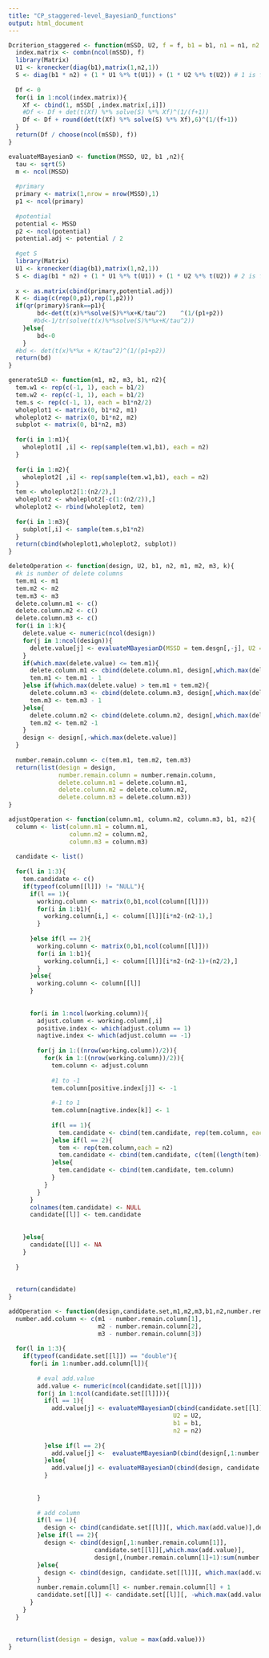 ```yaml
---
title: "CP_staggered-level_BayesianD_functions"
output: html_document
---
```

```r
Dcriterion_staggered <- function(mSSD, U2, f = f, b1 = b1, n1 = n1, n2 = n2){
  index.matrix <- combn(ncol(mSSD), f)
  library(Matrix)   
  U1 <- kronecker(diag(b1),matrix(1,n2,1))
  S <- diag(b1 * n2) + (1 * U1 %*% t(U1)) + (1 * U2 %*% t(U2)) # 1 is from paper
  
  Df <- 0
  for(i in 1:ncol(index.matrix)){
    Xf <- cbind(1, mSSD[ ,index.matrix[,i]])
    #Df <- Df + det(t(Xf) %*% solve(S) %*% Xf)^(1/(f+1))
    Df <- Df + round(det(t(Xf) %*% solve(S) %*% Xf),6)^(1/(f+1))
  }
  return(Df / choose(ncol(mSSD), f))
}
```

```r
evaluateMBayesianD <- function(MSSD, U2, b1 ,n2){
  tau <- sqrt(5)
  m <- ncol(MSSD)
  
  #primary
  primary <- matrix(1,nrow = nrow(MSSD),1)
  p1 <- ncol(primary)
  
  #potential
  potential <- MSSD
  p2 <- ncol(potential)
  potential.adj <- potential / 2   
  
  #get S 
  library(Matrix)   
  U1 <- kronecker(diag(b1),matrix(1,n2,1))
  S <- diag(b1 * n2) + (1 * U1 %*% t(U1)) + (1 * U2 %*% t(U2)) # 2 is from paper
  
  x <- as.matrix(cbind(primary,potential.adj))  
  K <- diag(c(rep(0,p1),rep(1,p2)))
  if(qr(primary)$rank==p1){
        bd<-det(t(x)%*%solve(S)%*%x+K/tau^2)	^(1/(p1+p2))
       #bd<-1/tr(solve(t(x)%*%solve(S)%*%x+K/tau^2))		        
	}else{
		bd<-0
	}	
  #bd <- det(t(x)%*%x + K/tau^2)^(1/(p1+p2))
  return(bd)
}
```

```r
generateSLD <- function(m1, m2, m3, b1, n2){
  tem.w1 <- rep(c(-1, 1), each = b1/2)
  tem.w2 <- rep(c(-1, 1), each = b1/2)
  tem.s <- rep(c(-1, 1), each = b1*n2/2)
  wholeplot1 <- matrix(0, b1*n2, m1)
  wholeplot2 <- matrix(0, b1*n2, m2)
  subplot <- matrix(0, b1*n2, m3)
  
  for(i in 1:m1){
    wholeplot1[ ,i] <- rep(sample(tem.w1,b1), each = n2)  
  }
  
  for(i in 1:m2){
    wholeplot2[ ,i] <- rep(sample(tem.w1,b1), each = n2)
  }
  tem <- wholeplot2[1:(n2/2),]
  wholeplot2 <- wholeplot2[-c(1:(n2/2)),]
  wholeplot2 <- rbind(wholeplot2, tem)
  
  for(i in 1:m3){
    subplot[,i] <- sample(tem.s,b1*n2)
  }
  return(cbind(wholeplot1,wholeplot2, subplot))
}
```

```r
deleteOperation <- function(design, U2, b1, n2, m1, m2, m3, k){
  #k is number of delete columns
  tem.m1 <- m1
  tem.m2 <- m2
  tem.m3 <- m3
  delete.column.m1 <- c()
  delete.column.m2 <- c()
  delete.column.m3 <- c()
  for(i in 1:k){
    delete.value <- numeric(ncol(design))
    for(j in 1:ncol(design)){
      delete.value[j] <- evaluateMBayesianD(MSSD = tem.desgn[,-j], U2 = U2, b1 =b1, n2 = n2)  
    }
    if(which.max(delete.value) <= tem.m1){
      delete.column.m1 <- cbind(delete.column.m1, design[,which.max(delete.value)])
      tem.m1 <- tem.m1 - 1
    }else if(which.max(delete.value) > tem.m1 + tem.m2){
      delete.column.m3 <- cbind(delete.column.m3, design[,which.max(delete.value)])
      tem.m3 <- tem.m3 - 1
    }else{
      delete.column.m2 <- cbind(delete.column.m2, design[,which.max(delete.value)])
      tem.m2 <- tem.m2 -1
    }
    design <- design[,-which.max(delete.value)]
  }
  
  number.remain.column <- c(tem.m1, tem.m2, tem.m3)
  return(list(design = design,
              number.remain.column = number.remain.column,
              delete.column.m1 = delete.column.m1,
              delete.column.m2 = delete.column.m2,
              delete.column.m3 = delete.column.m3))
}
```

```r
adjustOperation <- function(column.m1, column.m2, column.m3, b1, n2){
  column <- list(column.m1 = column.m1,
                 column.m2 = column.m2,
                 column.m3 = column.m3)
  
  candidate <- list()
  
  for(l in 1:3){
    tem.candidate <- c()
    if(typeof(column[[l]]) != "NULL"){
      if(l == 1){
        working.column <- matrix(0,b1,ncol(column[[l]]))
        for(i in 1:b1){
          working.column[i,] <- column[[l]][i*n2-(n2-1),]    
        }
          
      }else if(l == 2){
        working.column <- matrix(0,b1,ncol(column[[l]])) 
        for(i in 1:b1){
          working.column[i,] <- column[[l]][i*n2-(n2-1)+(n2/2),]    
        }
      }else{
        working.column <- column[[l]]  
      }
      
      
      for(i in 1:ncol(working.column)){
        adjust.column <- working.column[,i]
        positive.index <- which(adjust.column == 1)
        nagtive.index <- which(adjust.column == -1)
        
        for(j in 1:((nrow(working.column))/2)){
          for(k in 1:((nrow(working.column))/2)){
            tem.column <- adjust.column
            
            #1 to -1
            tem.column[positive.index[j]] <- -1
            
            #-1 to 1
            tem.column[nagtive.index[k]] <- 1
            
            if(l == 1){
              tem.candidate <- cbind(tem.candidate, rep(tem.column, each = n2))    
            }else if(l == 2){
              tem <- rep(tem.column,each = n2)
              tem.candidate <- cbind(tem.candidate, c(tem[(length(tem)-(n2/2)+1):length(tem)],tem[1:(length(tem)-(n2/2))]))
            }else{
              tem.candidate <- cbind(tem.candidate, tem.column)  
            }
          }  
        }
      }
      colnames(tem.candidate) <- NULL
      candidate[[l]] <- tem.candidate  
      
      
    }else{
      candidate[[l]] <- NA
    }
    
  }    
  
  
  return(candidate)
}
```

```r
addOperation <- function(design,candidate.set,m1,m2,m3,b1,n2,number.remain.column){
  number.add.column <- c(m1 - number.remain.column[1],
                         m2 - number.remain.column[2],
                         m3 - number.remain.column[3])
  
  for(l in 1:3){
    if(typeof(candidate.set[[l]]) == "double"){
      for(i in 1:number.add.column[l]){
        
        # eval add.value
        add.value <- numeric(ncol(candidate.set[[l]]))
        for(j in 1:ncol(candidate.set[[l]])){
          if(l == 1){
            add.value[j] <- evaluateMBayesianD(cbind(candidate.set[[l]][,i], design),
                                              U2 = U2,
                                              b1 = b1,
                                              n2 = n2)
            
          }else if(l == 2){
            add.value[j] <-  evaluateMBayesianD(cbind(design[,1:number.remain.column[1]], candidate.set[[l]][,i], design[,(number.remain.column[1]+1):sum(number.remain.column)]),U2 = U2,b1 = b1,n2=n2)
          }else{
            add.value[j] <- evaluateMBayesianD(cbind(design, candidate.set[[l]][,i]),U2 = U2,b1 = b1,n2=n2)  
          }
          
          
        }
        
        # add column
        if(l == 1){
          design <- cbind(candidate.set[[l]][, which.max(add.value)],design)  
        }else if(l == 2){
          design <- cbind(design[,1:number.remain.column[1]], 
                        candidate.set[[l]][,which.max(add.value)], 
                        design[,(number.remain.column[1]+1):sum(number.remain.column)])
        }else{
          design <- cbind(design, candidate.set[[l]][, which.max(add.value)])
        }
        number.remain.column[l] <- number.remain.column[l] + 1
        candidate.set[[l]] <- candidate.set[[l]][, -which.max(add.value)]
      }
    }
  }
  
  
  return(list(design = design, value = max(add.value)))
}
```
